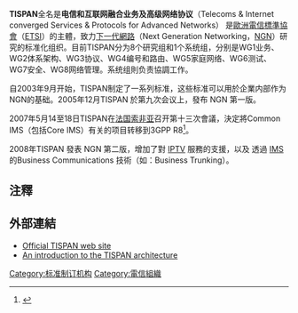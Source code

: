 '''TISPAN'''全名是'''电信和互联网融合业务及高级网络协议'''（Telecoms & Internet converged Services & Protocols for Advanced Networks） 是[[歐洲電信標準協會|歐洲電信標準協會]]（[[ETSI|ETSI]]）的主體，致力[[下一代網路|下一代網路]]（Next Generation Networking，[[NGN|NGN]]）研究的标准化组织。目前TISPAN分为8个研究组和1个系统组，分别是WG1业务、WG2体系架构、WG3协议、WG4编号和路由、WG5家庭网络、WG6测试、WG7安全、WG8网络管理。系统组則负责協調工作。 

自2003年9月开始，TISPAN制定了一系列标准，这些标准可以用於企業内部作为NGN的基础。2005年12月TISPAN 於第九次会议上，發布 NGN 第一版。

2007年5月14至18日TISPAN在[[法国|法国]][[索非亚|索非亚]]召开第十三次會議，決定將Common IMS（包括Core IMS）有关的项目转移到3GPP R8<ref>{{Cite web |url=http://tech.c114.net/169/a269714.html |title=TISPAN 13Ter会议总结 |access-date=2009-07-30 |archive-url=https://web.archive.org/web/20081007105325/http://tech.c114.net/169/a269714.html |archive-date=2008-10-07 |dead-url=yes }}</ref>。

2008年TISPAN 發表 NGN 第二版，增加了對 [[IPTV|IPTV]] 服務的支援，以及 透過 [[IMS|IMS]]的Business Communications 技術（如：Business Trunking）。

== 注釋 ==
<references/>

== 外部連結 ==
* [https://web.archive.org/web/20081121010539/http://www.tispan.org/ Official TISPAN web site]
* [http://www.lightreading.com/document.asp?doc_id=95511 An introduction to the TISPAN architecture] {{Wayback|url=http://www.lightreading.com/document.asp?doc_id=95511 |date=20071012235049 }}

[[Category:标准制订机构|Category:标准制订机构]]
[[Category:電信組織|Category:電信組織]]